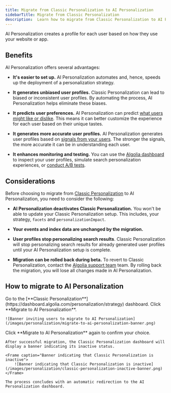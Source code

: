 ```yaml
---
title: Migrate from Classic Personalization to AI Personalization
sidebarTitle: Migrate from Classic Personalization
description:  Learn how to migrate from Classic Personalization to AI Personalization.
---
```



<Beta />

AI Personalization creates a profile for each user based on how they use your website or app.

## Benefits

AI Personalization offers several advantages:

- **It's easier to set up.**
AI Personalization automates and, hence, speeds up the deployment of a personalization strategy.

- **It generates unbiased user profiles.**
Classic Personalization can lead to biased or inconsistent user profiles. By automating the process, AI Personalization helps eliminate these biases.

- **It predicts user preferences.**
AI Personalization can predict [what users might like or dislike](/guides/personalization/ai-personalization/how-does-ai-personalization-work/#understanding-user-profiles). This means it can better customize the experience for each user based on their unique tastes.

- **It generates more accurate user profiles.**
AI Personalization generates user profiles based on [signals from your users](/guides/personalization/ai-personalization/how-does-ai-personalization-work/#translating-user-behavior-into-affinities-through-events). The stronger the signals, the more accurate it can be in understanding each user.

- **It enhances monitoring and testing.**
You can use the [Algolia dashboard](https://dashboard.algolia.com/ai-personalization/overview) to inspect your user profiles, simulate search personalization experiences, or [conduct A/B tests](/guides/personalization/ai-personalization/monitor/ab-test/).

## Considerations

Before choosing to migrate from [Classic Personalization](/guides/personalization/classic-personalization/what-is-personalization/) to AI Personalization, you need to consider the following:

- **AI Personalization deactivates Classic Personalization.** You won't be able to update your Classic Personalization setup.
This includes, your strategy, `facets` and `personalizationImpact`.
- **Your events and index data are unchanged by the migration.**
- **User profiles stop personalizing search results**. Classic Personalization will stop personalizing search results for already generated user profiles until your AI Personalization setup is complete.

- **Migration can be rolled back during beta.** To revert to Classic Personalization, contact the [Algolia support team](https://support.algolia.com/hc/en-us/requests/new) team.
By rolling back the migration, you will lose all changes made in AI Personalization.

## How to migrate to AI Personalization

<Steps>
  <Step title="Classic Personalization">
    Go to the [**Classic Personalization**](https://dashboard.algolia.com/personalization/strategy) dashboard.
    Click **Migrate to AI Personalization**.

    ![Banner inviting users to migrate to AI Personalization](/images/personalization/migrate-to-ai-personalization-banner.png)
  </Step>
  <Step title="Migrate">
    Click **Migrate to AI Personalization** again to confirm your choice.

    After successful migration, the Classic Personalization dashboard will display a banner indicating its inactive status.
    
    <Frame caption="Banner indicating that Classic Personalization is inactive">
        ![Banner indicating that Classic Personalization is inactive](/images/personalization/classic-personalization-inactive-banner.png)
    </Frame>

    The process concludes with an automatic redirection to the AI Personalization dashboard.
  </Step>
</Steps>
